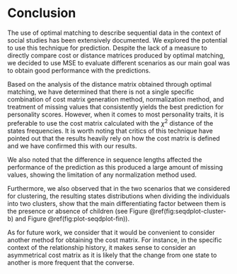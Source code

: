 # Conclusion {.unnumbered}

The use of optimal matching to describe sequential data in the context of social studies has been extensively documented. We explored the potential to use this technique for prediction. Despite the lack of a measure to directly compare cost or distance matrices produced by optimal matching, we decided to use MSE to evaluate different scenarios as our main goal was to obtain good performance with the predictions.

Based on the analysis of the distance matrix obtained through optimal matching, we have determined that there is not a single specific combination of cost matrix generation method, normalization method, and treatment of missing values that consistently yields the best prediction for personality scores. However, when it comes to most personality traits, it is preferable to use the cost matrix calculated with the $\chi^2$ distance of the states frequencies. It is worth noting that critics of this technique have pointed out that the results heavily rely on how the cost matrix is defined and we have confirmed this with our results.

We also noted that the difference in sequence lengths affected the performance of the prediction as this produced a large amount of missing values, showing the limitation of any normalization method used.

Furthermore, we also observed that in the two scenarios that we considered for clustering, the resulting states distributions when dividing the individuals into two clusters, show that the main differentiating factor between them is the presence or absence of children (see Figure \@ref(fig:seqdplot-cluster-b) and Figure \@ref(fig:plot-seqdplot-fin)).

As for future work, we consider that it would be convenient to consider another method for obtaining the cost matrix. For instance, in the specific context of the relationship history, it makes sense to consider an asymmetrical cost matrix as it is likely that the change from one state to another is more frequent that the converse. 
